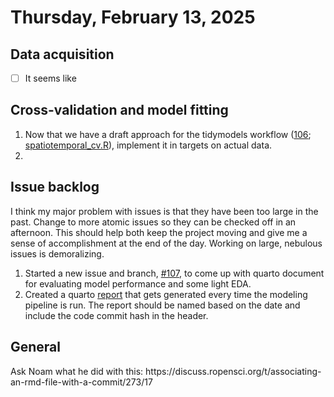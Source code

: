 # Thursday, February 13, 2025

## Data acquisition

- [ ] It seems like 

## Cross-validation and model fitting

1. Now that we have a draft approach for the tidymodels workflow ([106](https://github.com/ecohealthalliance/open-rvfcast/issues/106); [spatiotemporal_cv.R](scripts/spatiotemporal_cv.R)), implement it in targets on actual data.
2. 

## Issue backlog

I think my major problem with issues is that they have been too large in the past. Change to more atomic issues so they can be checked off in an afternoon. This should help both keep the project moving and give me a sense of accomplishment at the end of the day. Working on large, nebulous issues is demoralizing.

1.  Started a new issue and branch, [#107](https://github.com/ecohealthalliance/open-rvfcast/issues/107), to come up with quarto document for evaluating model performance and some light EDA.
2.  Created a quarto [report](reports/model_performance_report.qmd) that gets generated every time the modeling pipeline is run. The report should be named based on the date and include the code commit hash in the header.

## General

Ask Noam what he did with this: https://discuss.ropensci.org/t/associating-an-rmd-file-with-a-commit/273/17
